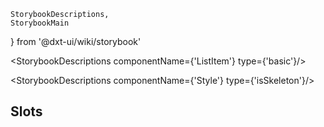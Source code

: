     StorybookDescriptions,
    StorybookMain
} from '@dxt-ui/wiki/storybook'


[//]: # (:documentation-import [!] System label / Системная метка)
[//]: # (:documentation-import [!] System label / Системная метка)

<Meta of={ListItem}/>
<StorybookMain
    name={ListItemWikiStorybook.getName()}
    description={ListItemWikiStorybook.getDescription()}
    story={ListItem.ListItem}
/>

[//]: # (:documentation-body [!] System label / Системная метка)

<StorybookDescriptions componentName={'ListItem'} type={'basic'}/>
<Canvas of={ListItem.ListItemBasic}/>

<StorybookDescriptions componentName={'Style'} type={'isSkeleton'}/>
<Canvas of={ListItem.ListItemSkeleton}/>
    
[//]: # (:documentation-body [!] System label / Системная метка)

[//]: # (:documentation-events [!] System label / Системная метка)
[//]: # (:documentation-events [!] System label / Системная метка)

[//]: # (:documentation-expose [!] System label / Системная метка)
[//]: # (:documentation-expose [!] System label / Системная метка)

[//]: # (:documentation-slots [!] System label / Системная метка)
## Slots

    
[//]: # (:documentation-slots [!] System label / Системная метка)
